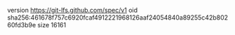 version https://git-lfs.github.com/spec/v1
oid sha256:461678f757c6920fcaf4912221968126aaf24054840a89255c42b80260fd3b9e
size 16161
